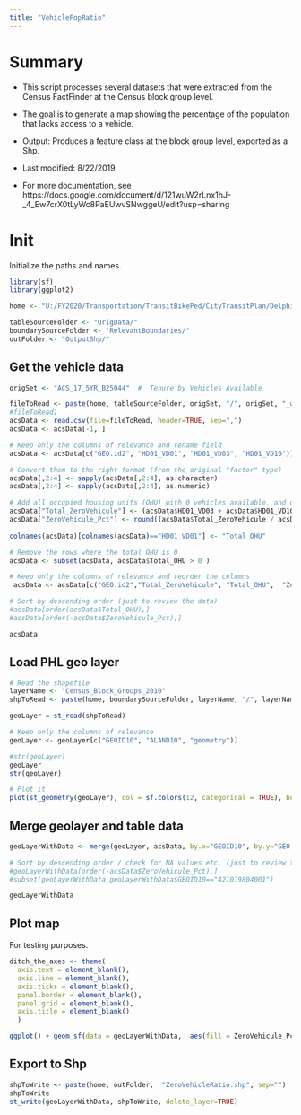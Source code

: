 ```yaml
---
title: "VehiclePopRatio"
---
```


# Summary

* This script processes several datasets that were extracted from the Census FactFinder at the Census block group level. 

* The goal is to generate a map showing the percentage of the population that lacks access to a vehicle.

* Output: Produces a feature class at the block group level, exported as a Shp.

* Last modified: 8/22/2019

* For more documentation, see https://docs.google.com/document/d/121wuW2rLnx1hJ-_4_Ew7crX0tLyWc8PaEUwvSNwggeU/edit?usp=sharing


# Init

Initialize the paths and names. 

```r

library(sf)
library(ggplot2)

home <- "U:/FY2020/Transportation/TransitBikePed/CityTransitPlan/Delphine/TransitReliance/Data/"

tableSourceFolder <- "OrigData/"
boundarySourceFolder <- "RelevantBoundaries/"
outFolder <- "OutputShp/"

```

## Get the vehicle data

```r

origSet <- "ACS_17_5YR_B25044"  #  Tenure by Vehicles Available

fileToRead <- paste(home, tableSourceFolder, origSet, "/", origSet, "_with_ann.csv", sep="")
#fileToRead1
acsData <- read.csv(file=fileToRead, header=TRUE, sep=",")
acsData <- acsData[-1, ]

# Keep only the columns of relevance and rename field
acsData <- acsData[c("GEO.id2", "HD01_VD01", "HD01_VD03", "HD01_VD10")]

# Convert them to the right format (from the original "factor" type)
acsData[,2:4] <- sapply(acsData[,2:4], as.character)
acsData[,2:4] <- sapply(acsData[,2:4], as.numeric)

# Add all occupied housing units (OHU) with 0 vehicles available, and divide by the total number of OHU
acsData["Total_ZeroVehicule"] <- (acsData$HD01_VD03 + acsData$HD01_VD10) 
acsData["ZeroVehicule_Pct"] <- round((acsData$Total_ZeroVehicule / acsData$HD01_VD01) * 100, digits = 2)
  
colnames(acsData)[colnames(acsData)=="HD01_VD01"] <- "Total_OHU"

# Remove the rows where the total OHU is 0
acsData <- subset(acsData, acsData$Total_OHU > 0 ) 

# Keep only the columns of relevance and reorder the columns
 acsData <- acsData[c("GEO.id2","Total_ZeroVehicule", "Total_OHU",  "ZeroVehicule_Pct")]

# Sort by descending order (just to review the data)
#acsData[order(acsData$Total_OHU),]
#acsData[order(-acsData$ZeroVehicule_Pct),]

acsData


```


## Load PHL geo layer

```r

# Read the shapefile
layerName <- "Census_Block_Groups_2010"
shpToRead <- paste(home, boundarySourceFolder, layerName, "/", layerName, ".shp", sep="")

geoLayer = st_read(shpToRead)

# Keep only the columns of relevance
geoLayer <- geoLayer[c("GEOID10", "ALAND10", "geometry")]

#str(geoLayer)
geoLayer
str(geoLayer)

# Plot it
plot(st_geometry(geoLayer), col = sf.colors(12, categorical = TRUE), border = 'grey', axes = TRUE)
```

## Merge geolayer and table data

```r

geoLayerWithData <- merge(geoLayer, acsData, by.x="GEOID10", by.y="GEO.id2")

# Sort by descending order / check for NA values etc. (just to review the data)
#geoLayerWithData[order(-acsData$ZeroVehicule_Pct),] 
#subset(geoLayerWithData,geoLayerWithData$GEOID10=="421019804001") 

geoLayerWithData 

```

## Plot map

For testing purposes.

```r

ditch_the_axes <- theme(
  axis.text = element_blank(),
  axis.line = element_blank(),
  axis.ticks = element_blank(),
  panel.border = element_blank(),
  panel.grid = element_blank(),
  axis.title = element_blank()
  )

ggplot() + geom_sf(data = geoLayerWithData,  aes(fill = ZeroVehicule_Pct)) + theme_bw() + ditch_the_axes + scale_fill_gradient(low="#ccccff", high="#0000e6")

```


## Export to Shp

```r

shpToWrite <- paste(home, outFolder,  "ZeroVehicleRatio.shp", sep="")
shpToWrite
st_write(geoLayerWithData, shpToWrite, delete_layer=TRUE)

```


